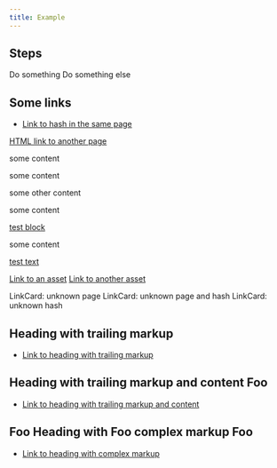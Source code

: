 ```yaml
---
title: Example
---
```



## Steps

<CardGrid stagger>
  <Card title="Step 1">Do something</Card>
  <Card title="Step 2">Do something else</Card>
</CardGrid>

## Some links

- [Link to hash in the same page](#some-links)

<a href="/test">HTML link to another page</a>

<div id="aBlock">
some content

some content

some <span id="aText">other</span> content

some content

<a href="#aBlock">test block</a>

some content

  <a href="#aText">
    test text
  </a>
</div>

<a href="/favicon.svg">Link to an asset</a>
<a href="/guidelines/dummy.pdf">Link to another asset</a>

<CardGrid>
  <LinkCard title="LinkCard: page" href="/test/" />
  <LinkCard title="LinkCard: page and hash" href="/test/#title" />
  <LinkCard title="LinkCard: hash" href="#steps" />
</CardGrid>

<LinkButton href="/test/">LinkCard: unknown page</LinkButton>
<LinkButton href="/test/#title">LinkCard: unknown page and hash</LinkButton>
<LinkButton href="#steps">LinkCard: unknown hash</LinkButton>


## Heading with trailing markup <Badge text="x"/>

- [Link to heading with trailing markup](#heading-with-trailing-markup)

## Heading with trailing markup and content <Badge text="x">Foo</Badge>

- [Link to heading with trailing markup and content](#heading-with-trailing-markup-and-content-foo)

## <Badge text="x"/> <Badge text="x">Foo</Badge> Heading with <Badge text="x"/> <Badge text="x">Foo</Badge> complex markup <Badge text="x">Foo</Badge> <Badge text="x"/> <Badge text="y"/>

- [Link to heading with complex markup](#-foo-heading-with--foo-complex-markup-foo-)
